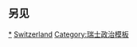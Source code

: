{{Sidebar with collapsible lists
| name = 瑞士政治
| bodyclass = vcard
| bodystyle = width:{{{width|20.0em}}};
| wraplinks = true
| liststyle = padding-top:0;text-align:left
| title = {{Politics sidebar title |country=瑞士 |image=Coat of Arms of Switzerland (Pantone).svg |size=100px |title=瑞士}}
| list1title = [[瑞士联邦宪法|宪法]]
| list1 =
* {{le|瑞士人权|Human rights in Switzerland|人权}}
| list2title = [[瑞士联邦委员会|联邦委员会]]
| list2 =
* {{le|瑞士联邦委员会委员列表|List of members of the Swiss Federal Council|委员}}{{smaller|（按资历排序）}}
*: [[于利·毛雷爾|-{于}-利·毛雷尔]]{{smaller|（[[瑞士联邦主席|主席]]）}}
*: [[西莫內塔·索馬魯加]]{{smaller|（[[瑞士联邦主席|副主席]]）}}
*: [[阿蘭·貝爾塞]]
*: [[居伊·帕姆兰]]
*: [[伊尼亚齐奥·卡西斯]]
*: [[维奥拉·阿姆赫德]]
*: [[卡琳·凯勒-祖特尔]]
* [[瑞士联邦秘书长|联邦秘书长]]
*: [[瓦尔特·图恩赫尔]]
* {{le|瑞士联邦政府|Federal administration of Switzerland|联邦政府}}
| list3title = [[联邦议会 (瑞士)|联邦议会]]
| list3style = text-align:center;
| list3 = <div class="plainlist">
* [[聯邦院 (瑞士)|联邦院]]{{smaller|（{{le|瑞士联邦院成员列表|List of members of the Swiss Council of States|成员}}）}}
* [[國民院 (瑞士)|国民院]]{{smaller|（{{le|瑞士国民院成员列表(2007-2011)|List of members of the National Council of Switzerland (2007–2011)|成员}}）}}
* [[瑞士政党列表|政党]]
</div>
| list4title = [[瑞士選舉|选举]]
| list4 =
* {{le|瑞士投票|Voting in Switzerland|投票}}
* 近期选举
*: {{hlist |联邦：{{le|2003年瑞士联邦选举|Swiss federal election, 2003|2003}} |[[2007年瑞士聯邦選舉|2007]]|{{le|2011年瑞士联邦选举|Swiss federal election, 2011|2011}}|[[2015年瑞士聯邦選舉|2015]]|[[2019年瑞士聯邦選舉|2019]]}}
* {{le|瑞士联邦公民投票列表|List of Swiss federal referendums|公民投票}}
* {{le|公民動議|Popular initiative (Switzerland)}}
| list5title = {{le|瑞士联邦法院|Federal courts of Switzerland|联邦法院}}
| list5style = text-align:center;
| list5 = <div class="plainlist">
* [[瑞士联邦最高法院|联邦最高法院]]
* {{le|瑞士联邦刑事法院|Federal Criminal Court of Switzerland|联邦刑事法院}}
* {{le|瑞士联邦行政法院|Federal Administrative Court of Switzerland|联邦行政法院}}
</div>
| list6title = {{le|瑞士外交关系|Foreign relations of Switzerland|外交关系}}
| list6 =
* {{le|瑞士-欧盟关系|Switzerland–European Union relations|欧盟}}
| list7title = [[瑞士行政区划|行政区划]]
| list7 =
*[[州 (瑞士)|州]]
*[[区 (瑞士)|区]]
*[[市镇 (瑞士)|市镇]]
| below = {{Politics sidebar below|Switzerland}}
}}<noinclude>
{{clear}}

== 另见 ==
{{Politics of Europe templates}}

[[Category:瑞士模板| ]]
[[Category:瑞士政治|*]]
[[Category:欧洲各国政治侧面模板|Switzerland]]
[[Category:瑞士政治模板]]
</noinclude>